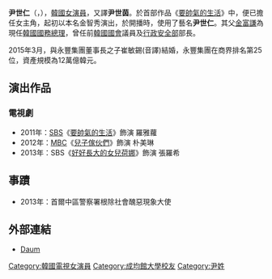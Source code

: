 {{藝人
| 姓名 = 尹世仁
| 類型 = 女演員
| 圖片 = 
| 國籍 = {{KOR}}
| 本名 = 金智秀（김지수）
| 外文名 = 윤세인
| 外文 = ko
| 羅馬拼音 = Yoon Se In
| 出生日期 = {{birth_date_and_age|1987|1|18}}
| 出生地點 = {{KOR}}[[首爾特別市|首爾特別市]]
| 語言 = [[韓語|韓語]]、[[英語|英語]]
| 教育程度 = [[成均館大學|成均館大學]]演技藝術學科
| 宗教信仰 = 
| 出道日期 = 2011年
| 經紀公司 = 
| 父母 = [[金富謙|金富謙]]（父）
| 出道作 = 《[[要帥氣的生活|要帥氣的生活]]》
| 代表作 = 《[[好好長大的女兒荷娜|好好長大的女兒荷娜]]》
}}

'''尹世仁'''（{{lang-ko|'''윤세인'''}}，{{bd|1987年|1月18日}}），[[韓國|韓國]][[女演員|女演員]]，又譯'''尹世茵'''。於首部作品《[[要帥氣的生活|要帥氣的生活]]》中，便已擔任女主角，起初以本名金智秀演出，於開播時，使用了藝名'''尹世仁'''。其父[[金富謙|金富謙]]為現任[[韓國國務總理|韓國國務總理]]，曾任前[[韓國國會|韓國國會]]議員及[[行政安全部|行政安全部]]部長。

2015年3月，與永豐集團董事長之子崔敏錫(音譯)結婚，永豐集團在商界排名第25位，資產規模為12萬億韓元。

== 演出作品 ==
=== 電視劇 ===
*2011年：[[SBS_(韓國)|SBS]]《[[要帥氣的生活|要帥氣的生活]]》飾演 羅雅蘿
*2012年：[[文化廣播_(韓國)|MBC]]《[[兒子傢伙們|兒子傢伙們]]》飾演 朴美琳
*2013年：SBS《[[好好長大的女兒荷娜|好好長大的女兒荷娜]]》飾演 張羅希

== 事蹟 ==
*2013年：首爾中區警察署根除社會醜惡現象大使

== 外部連結 ==
*[http://movie.daum.net/movieperson/Summary.do?personId=280762&t__nil_upper_mini=personname Daum]{{Wayback|url=http://movie.daum.net/movieperson/Summary.do?personId=280762&t__nil_upper_mini=personname |date=20140104204312 }}{{ko}}

{{DEFAULTSORT: Yoo Se In}}
[[Category:韓國電視女演員|Category:韓國電視女演員]]
[[Category:成均館大學校友|Category:成均館大學校友]]
[[Category:尹姓|Category:尹姓]]